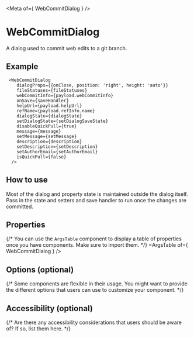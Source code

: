 
<Meta of={ WebCommitDialog } />

# WebCommitDialog

A dialog used to commit web edits to a git branch.

## Example

```
 <WebCommitDialog
    dialogProps={{onClose, position: 'right', height: 'auto'}}
    fileStatuses={fileStatuses}
    webCommitInfo={payload.webCommitInfo}
    onSave={saveHandler}
    helpUrl={payload.helpUrl}
    refName={payload.refInfo.name}
    dialogState={dialogState}
    setDialogState={setDialogSaveState}
    disableQuickPull={true}
    message={message}
    setMessage={setMessage}
    description={description}
    setDescription={setDescription}
    setAuthorEmail={setAuthorEmail}
    isQuickPull={false}
  />
```

## How to use

Most of the dialog and property state is maintained outside the dialog itself. Pass in the state and setters and
save handler to run once the changes are committed.

## Properties

{/* You can use the `ArgsTable` component to display a table of properties once you have components. Make sure to import them. */}
<ArgsTable of={ WebCommitDialog } />

## Options (optional)

{/* Some components are flexible in their usage. You might want to provide the different options that users can use to customize your component. */}

## Accessibility (optional)

{/* Are there any accessibility considerations that users should be aware of? If so, list them here. */}
